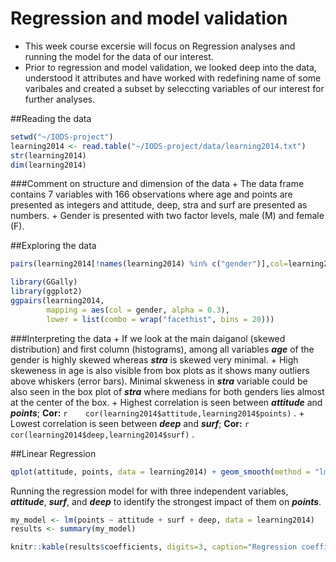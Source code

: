 # Regression and model validation
 + This week course excersie will focus on Regression analyses and running the model for the data of our interest. 
 + Prior to regression and model validation, we looked deep into the data, understood it attributes and have worked with redefining name of some varibales and created a subset by seleccting variables of our interest for further analyses.  

##Reading the data
```r
setwd("~/IODS-project")
learning2014 <- read.table("~/IODS-project/data/learning2014.txt") 
str(learning2014) 
dim(learning2014) 
```


###Comment on structure and dimension of the data
 + The data frame contains 7 variables with 166 observations where age and points are presented as integers and attitude, deep, stra and surf are presented as numbers. 
 + Gender is presented with two factor levels, male (M) and female (F).

##Exploring the data 
```r
pairs(learning2014[!names(learning2014) %in% c("gender")],col=learning2014$gender)
```
 

```r
library(GGally)
library(ggplot2)
ggpairs(learning2014, 
        mapping = aes(col = gender, alpha = 0.3), 
        lower = list(combo = wrap("facethist", bins = 20)))
```

###Interpreting the data 
 + If we look at the main daiganol (skewed distribution) and first column (histograms), among all variables ***age*** of the gender is highly skewed whereas ***stra*** is skewed very minimal. 
 + High skeweness in age is also visible from box plots as it shows many outliers above whiskers (error bars). Minimal skweness in ***stra*** variable could be also seen in the box plot of ***stra*** where medians for both genders lies almost at the center of the box. 
 + Highest correlation is seen between ***attitude*** and ***points***; **Cor:** `r    cor(learning2014$attitude,learning2014$points)` .
 + Lowest correlation is seen between ***deep*** and ***surf***; **Cor:** `r    cor(learning2014$deep,learning2014$surf)` .

##Linear Regression
```r
qplot(attitude, points, data = learning2014) + geom_smooth(method = "lm")
```

Running the regression model for  with three independent variables, ***attitude***, ***surf***, and ***deep*** to identify the strongest impact of them on ***points***.
```r
my_model <- lm(points ~ attitude + surf + deep, data = learning2014)
results <- summary(my_model)

knitr::kable(results$coefficients, digits=3, caption="Regression coefficients")
```




